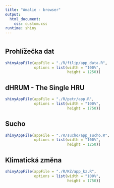 ```yaml
---
title: "Amalie - browser"
output: 
  html_document:
    css: custom.css
runtime: shiny
---
```


# {.tabset}
## Prohlížečka dat

```r
shinyAppFile(appFile = "./R/filip/app_data.R",
             options = list(width = "100%",
                            height = 1250))
```

## dHRUM - The Single HRU 

```r
shinyAppFile(appFile = "./R/petr/app.R",
             options = list(width = "100%",
                            height = 1750))
```

## Sucho

```r
shinyAppFile(appFile = "./R/sucho/app_sucho.R",
             options = list(width = "100%",
                            height = 1250))
```

## Klimatická změna

```r
shinyAppFile(appFile = "./R/KZ/app_kz.R",
             options = list(width = "100%",
                            height = 1750))
```
<!-- ## dHRUM - HRU jednotka -->

<!-- ```{r eleni, echo = FALSE, message = FALSE, warning = FALSE} -->
<!-- shinyAppFile(appFile = "./R/eleni/app.R", -->
<!--              options = list(width = "100%", -->
<!--                             height = 1000)) -->
<!-- ``` -->


